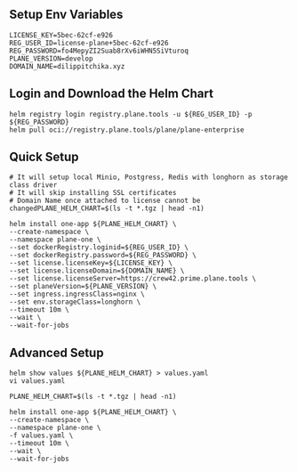 ## Setup Env Variables
```
LICENSE_KEY=5bec-62cf-e926
REG_USER_ID=license-plane+5bec-62cf-e926
REG_PASSWORD=fo4MepyZI2Suab8rXv6iWHN5SiVturoq
PLANE_VERSION=develop
DOMAIN_NAME=dilippitchika.xyz
```
## Login and Download the Helm Chart
```
helm registry login registry.plane.tools -u ${REG_USER_ID} -p ${REG_PASSWORD}
helm pull oci://registry.plane.tools/plane/plane-enterprise
```

## Quick Setup
```
# It will setup local Minio, Postgress, Redis with longhorn as storage class driver
# It will skip installing SSL certificates
# Domain Name once attached to license cannot be changedPLANE_HELM_CHART=$(ls -t *.tgz | head -n1)

helm install one-app ${PLANE_HELM_CHART} \
--create-namespace \
--namespace plane-one \
--set dockerRegistry.loginid=${REG_USER_ID} \
--set dockerRegistry.password=${REG_PASSWORD} \
--set license.licenseKey=${LICENSE_KEY} \
--set license.licenseDomain=${DOMAIN_NAME} \
--set license.licenseServer=https://crew42.prime.plane.tools \
--set planeVersion=${PLANE_VERSION} \
--set ingress.ingressClass=nginx \
--set env.storageClass=longhorn \
--timeout 10m \
--wait \
--wait-for-jobs
```

## Advanced Setup
```
helm show values ${PLANE_HELM_CHART} > values.yaml
vi values.yaml

PLANE_HELM_CHART=$(ls -t *.tgz | head -n1)

helm install one-app ${PLANE_HELM_CHART} \
--create-namespace \
--namespace plane-one \
-f values.yaml \
--timeout 10m \
--wait \
--wait-for-jobs
```